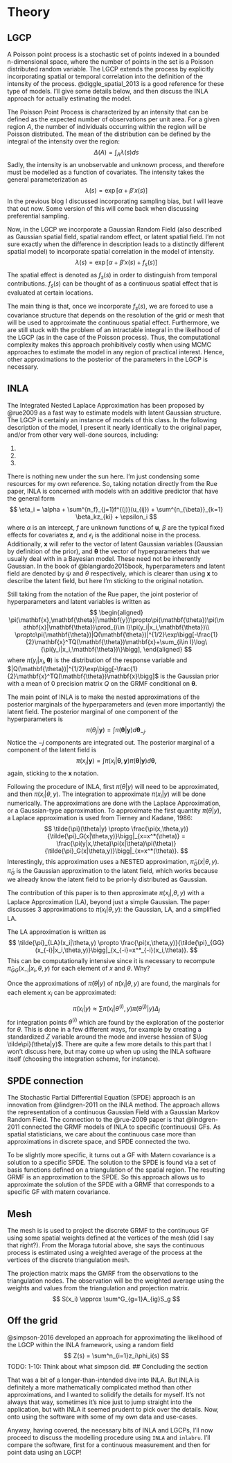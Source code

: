 # Theory

## LGCP 

A Poisson point process is a stochastic set of points indexed in a bounded n-dimensional space, where the number of points in the set is a Poisson distributed random variable. The LGCP extends the process by explicitly incorporating spatial or temporal correlation into the definition of the intensity of the process. @diggle_spatial_2013 is a good reference for these type of models. I'll give some details below, and then discuss the INLA approach for actually estimating the model. 

The Poisson Point Process is characterized by an intensity that can be defined as the expected number of observations per unit area. For a given region $A$, the number of individuals occurring within the region will be Poisson distributed. The mean of the distribution can be defined by the integral of the intensity over the region:
$$
\Delta(A) = \int_A \lambda(s)ds
$$
Sadly, the intensity is an unobservable and unknown process, and therefore must be modelled as a function of covariates. The intensity takes the general parameterization as
$$
\lambda(s) = \exp[\alpha + \beta'x(s)]
$$
In the previous blog I discussed incorporating sampling bias, but I will leave that out now. Some version of this will come back when discussing preferential sampling.

Now, in the LGCP we incorporate a Gaussian Random Field (also described as Gaussian spatial field, spatial random effect, or latent  spatial field. I'm not sure exactly when the difference in description leads to a distinctly different spatial model) to incorporate spatial correlation in the model of intensity.
$$
\lambda(s) = \exp[\alpha + \beta'x(s) + f_s(s)]
$$
The spatial effect is denoted as $f_s(s)$ in order to distinguish from temporal contributions. $f_s(s)$ can be thought of as a continuous spatial effect that is evaluated at certain locations. 

The main thing is that, once we incorporate $f_s(s)$, we are forced to use a covariance structure that depends on the resolution of the grid or mesh that will be used to approximate the continuous spatial effect. Furthermore, we are still stuck with the problem of an intractable integral in the likelihood of the LGCP (as in the case of the Poisson process). Thus, the computational complexity makes this approach prohibitively costly when using MCMC approaches to estimate the model in any region of practical interest. Hence, other approximations to the posterior of the parameters in the LGCP is necessary.

## INLA

The Integrated Nested Laplace Approximation has been proposed by @rue2009 as a fast way to estimate models with latent Gaussian structure. The LGCP is certainly an instance of models of this class. In the following description of the model, I present it nearly identically to the original paper, and/or from other very well-done sources, including: 

1.
2. 
3. 

There is nothing new under the sun here. I'm just condensing some resources for my own reference. So, taking notation directly from the Rue paper, INLA is concerned with models with an additive predictor that have the general form 
$$
\eta_i = \alpha + \sum^{n_f}_{j=1}f^{(j)}(u_{ij}) + \sum^{n_{\beta}}_{k=1} \beta_kz_{ki} + \epsilon_i
$$
where $\alpha$ is an intercept, $f$ are unknown functions of $\mathbf{u}$, $\beta$ are the typical fixed effects for covariates $\mathbf{z}$, and $\epsilon_i$ is the additional noise in the process. Additionally, $\mathbf{x}$ will refer to the vector of latent Gaussian variables (Gaussian by definition of the prior), and $\mathbf{\theta}$ the vector of hyperparameters that we usually deal with in a Bayesian model. These need not be inherently Gaussian. In the book of @blangiardo2015book, hyperparameters and latent field are denoted by $\psi$ and $\theta$ respectively, which is clearer than using $\mathbf{x}$ to describe the latent field, but here I'm sticking to the original notation.

Still taking from the notation of the Rue paper, the joint posterior of hyperparameters and latent variables is written as
$$
\begin{aligned}
\pi(\mathbf{x},\mathbf{\theta}|\mathbf{y})\propto\pi(\mathbf{\theta})\pi(\mathbf{x}|\mathbf{\theta})\prod_{i\in I}\pi(y_i|x_i,\mathbf{\theta})\\
\propto\pi(\mathbf{\theta})|Q(\mathbf{\theta})|^{1/2}\exp\bigg[-\frac{1}{2}\mathbf{x}^TQ(\mathbf{\theta})\mathbf{x}+\sum_{i\in I}\log\{\pi(y_i|x_i,\mathbf{\theta})\}\bigg],
\end{aligned}
$$
where $\pi(y_i|x_i,\mathbf{\theta})$ is the distribution of the response variable and $|Q(\mathbf{\theta})|^{1/2}\exp\bigg[-\frac{1}{2}\mathbf{x}^TQ(\mathbf{\theta})\mathbf{x}\bigg]$ is the Gaussian prior with a mean of 0 precision matrix $Q$ on the GRMF conditional on $\mathbf{\theta}$.

The main point of INLA is to make the nested approximations of the posterior marginals of the hyperparameters and (even more importantly) the latent field. The posterior marginal of one component of the hyperparameters is
$$
\pi(\theta_j|\mathbf{y}) = \int \pi(\mathbf{\theta}|\mathbf{y})d\mathbf{\theta}_{-j}.
$$
Notice the $-j$ components are integrated out. The posterior marginal of a component of the latent field is
$$
\pi(x_i|\mathbf{y}) = \int \pi(x_i|\mathbf{\theta},\mathbf{y})\pi(\mathbf{\theta}|\mathbf{y})d\mathbf{\theta},
$$
again, sticking to the $\mathbf{x}$ notation. 

Following the procedure of INLA, first $\pi(\theta|y)$ will need to be approximated, and then $\pi(x_i|\theta,y)$. The integration to approximate $\pi(x_i|y)$ will be done numerically. The approximations are done with the Laplace Approximation, or a Gaussian-type approximation. To approximate the first quantity $\pi(\theta|y)$, a Laplace approximation is used from Tierney and Kadane, 1986: 
$$
\tilde{\pi}(\theta|y) \propto \frac{\pi(x,\theta,y)}{\tilde{\pi}_G(x|\theta,y)}\bigg|_{x=x^*(\theta)} = \frac{\pi(y|x,\theta)\pi(x|\theta)\pi(\theta)}{\tilde{\pi}_G(x|\theta,y)}\bigg|_{x=x^*(\theta)}.
$$
Interestingly, this approximation uses a NESTED approximation, $\tilde{\pi}_G(x|\theta,y)$. $\tilde{\pi}_G$ is the Gaussian approximation to the latent field, which works because we already know the latent field to be prior-ly distributed as Gaussian.
 
The contribution of this paper is to then approximate $\pi(x_i|, \theta, y)$ with a Laplace Approximation (LA), beyond just a simple Gaussian. The paper discusses 3 approximations to $\pi(x_i|\theta, y)$: the Gaussian, LA, and a simplified LA.

The LA approximation is written as
$$
\tilde{\pi}_{LA}(x_i|\theta,y) \propto \frac{\pi(x,\theta,y)}{\tilde{\pi}_{GG}(x_{-i}|x_i,\theta,y)}\bigg|_{x_{-i}=x^*_{-i}(x_i,\theta)}.
$$
This can be computationally intensive since it is necessary to recompute $\tilde{\pi}_{GG}(x_{-i}|x_i,\theta,y)$ for each element of $x$ and $\theta$. Why?

Once the approximations of $\tilde{\pi}(\theta|y)$ of $\tilde{\pi}(x_i|\theta,y)$ are found, the marginals for each element $x_i$ can be approximated:

$$
\tilde{\pi}(x_i|y) \approx\sum\tilde{\pi}(x_i|\theta^{(i)},y)\tilde{\pi}(\theta^{(j)}|y)\Delta_j
$$
for integration points $\theta^{(i)}$ which are found by the exploration of the posterior for $\theta$. This is done in a few different ways, for example by creating a standardized $Z$ variable around the mode and inverse hessian of $\log \tilde\pi}(\theta|y)$. There are quite a few more details to this part that I won't discuss here, but may come up when up using the INLA software itself (choosing the integration scheme, for instance).


## SPDE connection

The Stochastic Partial Differential Equation (SPDE) approach is an innovation from @lindgren-2011 on the INLA method. The approach allows the representation of a continuous Gaussian Field with a Gaussian Markov Random Field. The connection to the @rue-2009 paper is that @lindgren-2011 connected the GRMF models of INLA to specific (continuous) GFs. As spatial statisticians, we care about the continuous case more than approximations in discrete space, and SPDE connected the two.

To be slightly more specific, it turns out a GF with Matern covariance is a solution to a specific SPDE. The solution to the SPDE is found via a set of basis functions defined on a triangulation of the spatial region. The resulting GRMF is an approximation to the SPDE. So this approach allows us to approximate the solution of the SPDE with a GRMF that corresponds to a specific GF with matern covariance.


## Mesh

The mesh is is used to project the discrete GRMF to the continuous GF using some spatial weights defined at the vertices of the mesh (did I say that right?). 
From the Moraga tutorial above, she says the continuous process is estimated using a weighted average of the process at the vertices of the discrete triangulation mesh.

The projection matrix maps the GMRF from the observations to the triangulation nodes. The observation will be the weighted average using the weights and values from the triangulation and projection matrix.
$$ 
S(x_i) \approx \sum^G_{g=1}A_{ig}S_g 
$$

## Off the grid

@simpson-2016 developed an approach for approximating the likelihood of the LGCP within the INLA framework, using a random field
$$
Z(s) = \sum^n_{i=1}z_i\phi_i(s)
$$
TODO: 1-10: Think about what simpson did.
## Concluding the section

That was a bit of a longer-than-intended dive into INLA. But INLA is definitely a more mathematically complicated method than other approximations, and I wanted to solidify the details for myself. It's not always that way, sometimes it's nice just to jump straight into the application, but with INLA it seemed prudent to pick over the details. Now, onto using the software with some of my own data and use-cases. 

Anyway, having covered, the necessary bits of INLA and LGCPs, I'll now proceed to discuss the modelling procedure using ```INLA``` and ```inlabru```. I'll compare the software, first for a continuous measurement and then for point data using an LGCP!